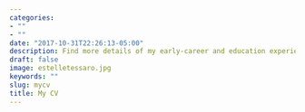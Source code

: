 ```yaml
---
categories:
- ""
- ""
date: "2017-10-31T22:26:13-05:00"
description: Find more details of my early-career and education experiences below.
draft: false
image: estelletessaro.jpg
keywords: ""
slug: mycv
title: My CV 
---
```


